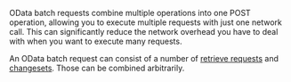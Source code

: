 OData batch requests combine multiple operations into one POST operation, allowing you to execute multiple requests with just one network call.
This can significantly reduce the network overhead you have to deal with when you want to execute many requests.

An OData batch request can consist of a number of [retrieve requests](#retrieve-request) and [changesets](#changeset).
Those can be combined arbitrarily.
